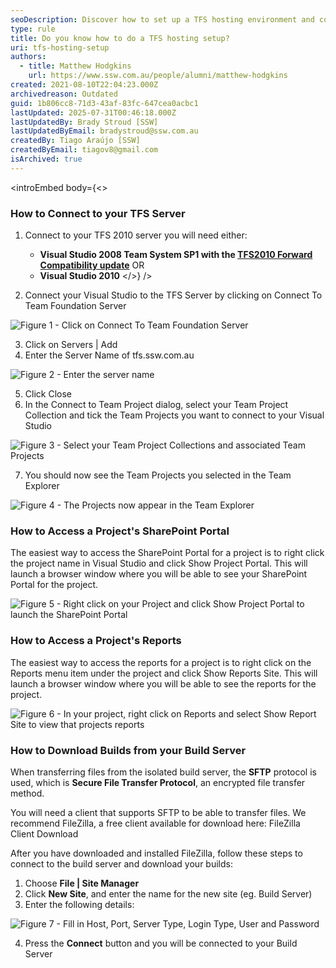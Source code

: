 ```yaml
---
seoDescription: Discover how to set up a TFS hosting environment and connect with ease. Learn the steps for connecting to your Visual Studio server, accessing project portals, reports, and downloading builds from your build server.
type: rule
title: Do you know how to do a TFS hosting setup?
uri: tfs-hosting-setup
authors:
  - title: Matthew Hodgkins
    url: https://www.ssw.com.au/people/alumni/matthew-hodgkins
created: 2021-08-10T22:04:23.000Z
archivedreason: Outdated
guid: 1b806cc8-71d3-43af-83fc-647cea0acbc1
lastUpdated: 2025-07-31T00:46:18.000Z
lastUpdatedBy: Brady Stroud [SSW]
lastUpdatedByEmail: bradystroud@ssw.com.au
createdBy: Tiago Araújo [SSW]
createdByEmail: tiagov8@gmail.com
isArchived: true
---
```


<introEmbed
  body={<>
### How to Connect to your TFS Server

1. Connect to your TFS 2010 server you will need either:

   * **Visual Studio 2008 Team System SP1 with the [TFS2010 Forward Compatibility update](http://www.microsoft.com/downloads/en/details.aspx?FamilyID=cf13ea45-d17b-4edc-8e6c-6c5b208ec54d&displaylang=en&WT.mc_id=DOP-MVP-33518)** OR
   * **Visual Studio 2010**
  </>}
/>
2. Connect your Visual Studio to the TFS Server by clicking on Connect To Team Foundation Server

![Figure 1 - Click on Connect To Team Foundation Server](/uploads/rules/tfs-hosting-setup/connecttotfs.jpeg)

3. Click on Servers | Add
4. Enter the Server Name of tfs.ssw.com.au

![Figure 2 - Enter the server name](/uploads/rules/tfs-hosting-setup/enterservername.jpeg)

5. Click Close
6. In the Connect to Team Project dialog, select your Team Project Collection and tick the Team Projects you want to connect to your Visual Studio

![Figure 3 - Select your Team Project Collections and associated Team Projects](/uploads/rules/tfs-hosting-setup/teamproject.jpeg)

7. You should now see the Team Projects you selected in the Team Explorer

![Figure 4 - The Projects now appear in the Team Explorer](/uploads/rules/tfs-hosting-setup/projectinteamexplorer.jpeg)

### How to Access a Project's SharePoint Portal

The easiest way to access the SharePoint Portal for a project is to right click the project name in Visual Studio and click Show Project Portal. This will launch a browser window where you will be able to see your SharePoint Portal for the project.

![Figure 5 - Right click on your Project and click Show Project Portal to launch the SharePoint Portal](/uploads/rules/tfs-hosting-setup/findprojectportal.jpeg)

### How to Access a Project's Reports

The easiest way to access the reports for a project is to right click on the Reports menu item under the project and click Show Reports Site. This will launch a browser window where you will be able to see the reports for the project.

![Figure 6 - In your project, right click on Reports and select Show Report Site to view that projects reports](/uploads/rules/tfs-hosting-setup/viewreport.jpeg)

### How to Download Builds from your Build Server

When transferring files from the isolated build server, the **SFTP** protocol is used, which is **Secure File Transfer Protocol**, an encrypted file transfer method.

You will need a client that supports SFTP to be able to transfer files. We recommend FileZilla, a free client available for download here: FileZilla Client Download

After you have downloaded and installed FileZilla, follow these steps to connect to the build server and download your builds:

1. Choose **File | Site Manager**
2. Click **New Site**, and enter the name for the new site (eg. Build Server)
3. Enter the following details:

![Figure 7 - Fill in Host, Port, Server Type, Login Type, User and Password](/uploads/rules/tfs-hosting-setup/setupsftpsite.jpeg)

4. Press the **Connect** button and you will be connected to your Build Server
